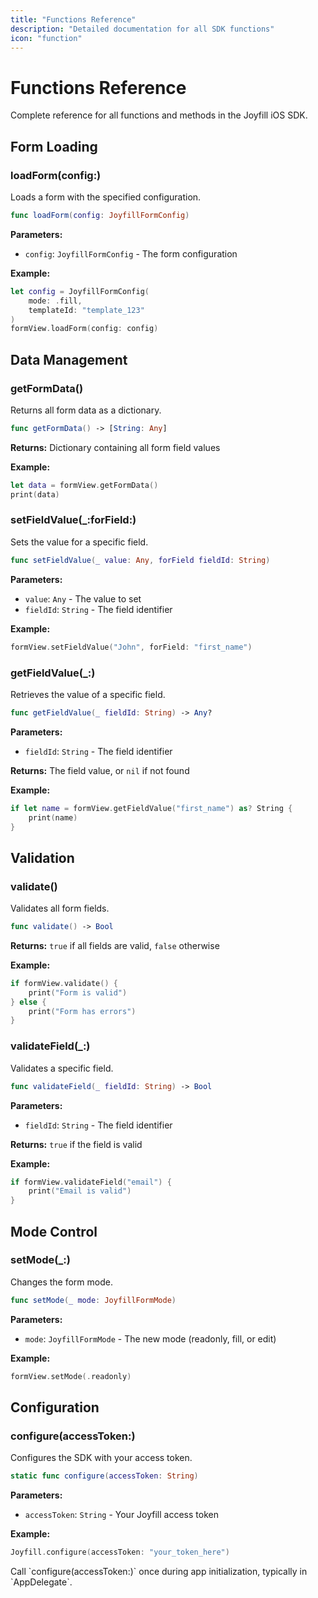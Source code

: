 ```yaml
---
title: "Functions Reference"
description: "Detailed documentation for all SDK functions"
icon: "function"
---
```


# Functions Reference

Complete reference for all functions and methods in the Joyfill iOS SDK.

## Form Loading

### loadForm(config:)

Loads a form with the specified configuration.

```swift
func loadForm(config: JoyfillFormConfig)
```

**Parameters:**
- `config`: `JoyfillFormConfig` - The form configuration

**Example:**
```swift
let config = JoyfillFormConfig(
    mode: .fill,
    templateId: "template_123"
)
formView.loadForm(config: config)
```

## Data Management

### getFormData()

Returns all form data as a dictionary.

```swift
func getFormData() -> [String: Any]
```

**Returns:** Dictionary containing all form field values

**Example:**
```swift
let data = formView.getFormData()
print(data)
```

### setFieldValue(_:forField:)

Sets the value for a specific field.

```swift
func setFieldValue(_ value: Any, forField fieldId: String)
```

**Parameters:**
- `value`: `Any` - The value to set
- `fieldId`: `String` - The field identifier

**Example:**
```swift
formView.setFieldValue("John", forField: "first_name")
```

### getFieldValue(_:)

Retrieves the value of a specific field.

```swift
func getFieldValue(_ fieldId: String) -> Any?
```

**Parameters:**
- `fieldId`: `String` - The field identifier

**Returns:** The field value, or `nil` if not found

**Example:**
```swift
if let name = formView.getFieldValue("first_name") as? String {
    print(name)
}
```

## Validation

### validate()

Validates all form fields.

```swift
func validate() -> Bool
```

**Returns:** `true` if all fields are valid, `false` otherwise

**Example:**
```swift
if formView.validate() {
    print("Form is valid")
} else {
    print("Form has errors")
}
```

### validateField(_:)

Validates a specific field.

```swift
func validateField(_ fieldId: String) -> Bool
```

**Parameters:**
- `fieldId`: `String` - The field identifier

**Returns:** `true` if the field is valid

**Example:**
```swift
if formView.validateField("email") {
    print("Email is valid")
}
```

## Mode Control

### setMode(_:)

Changes the form mode.

```swift
func setMode(_ mode: JoyfillFormMode)
```

**Parameters:**
- `mode`: `JoyfillFormMode` - The new mode (readonly, fill, or edit)

**Example:**
```swift
formView.setMode(.readonly)
```

## Configuration

### configure(accessToken:)

Configures the SDK with your access token.

```swift
static func configure(accessToken: String)
```

**Parameters:**
- `accessToken`: `String` - Your Joyfill access token

**Example:**
```swift
Joyfill.configure(accessToken: "your_token_here")
```

<Note>
  Call `configure(accessToken:)` once during app initialization, typically in `AppDelegate`.
</Note>

